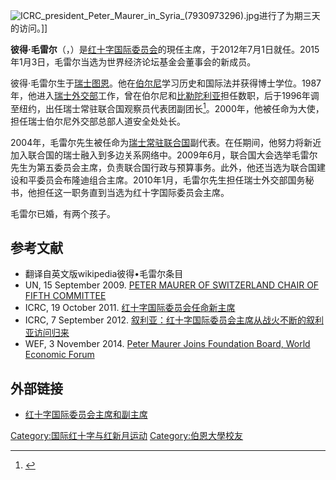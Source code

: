 [[File:ICRC_president_Peter_Maurer_in_Syria_(7930973296).jpg|thumb]]进行了为期三天的访问。]]

'''彼得·毛雷尔'''（{{lang|en|Peter Maurer}}，{{bd|1956年|||}}）是[[红十字国际委员会|红十字国际委员会]]的現任主席，于2012年7月1日就任。2015年1月3日，毛雷尔当选为世界经济论坛基金会董事会的新成员。

彼得·毛雷尔生于[[瑞士|瑞士]][[图恩|图恩]]。他在[[伯尔尼|伯尔尼]]学习历史和国际法并获得博士学位。1987年，他进入[[瑞士外交部|瑞士外交部]]工作，曾在伯尔尼和[[比勒陀利亚|比勒陀利亚]]担任数职，后于1996年调至纽约，出任瑞士常驻联合国观察员代表团副团长<ref>{{cite web |url=http://www.un.org/press/en/2009/bio4129.doc.htm |title=Peter Maurer of Switzerland Chair of Fifth Committee |accessdate=2015-05-08 |year=2009 |archive-date=2022-04-16 |archive-url=https://web.archive.org/web/20220416020337/https://www.un.org/press/en/2009/bio4129.doc.htm }}</ref>。2000年，他被任命为大使，担任瑞士伯尔尼外交部总部人道安全处处长。

2004年，毛雷尔先生被任命为[[瑞士常驻联合国|瑞士常驻联合国]]副代表。在任期间，他努力将新近加入联合国的瑞士融入到多边关系网络中。2009年6月，联合国大会选举毛雷尔先生为第五委员会主席，负责联合国行政与预算事务。此外，他还当选为联合国建设和平委员会布隆迪组合主席。2010年1月，毛雷尔先生担任瑞士外交部国务秘书，他担任这一职务直到当选为红十字国际委员会主席。

毛雷尔已婚，有两个孩子。

== 参考文献 ==
* 翻译自英文版wikipedia彼得•毛雷尔条目
* UN, 15 September 2009. [http://www.un.org/News/Press/docs/2009/bio4129.doc.htm PETER MAURER OF SWITZERLAND CHAIR OF FIFTH COMMITTEE] {{Wayback|url=http://www.un.org/News/Press/docs/2009/bio4129.doc.htm |date=20141002023630 }}
* ICRC, 19 October 2011. [http://www.icrc.org/chi/resources/documents/news-release/2011/geneva-news-2011-10-19.htm 红十字国际委员会任命新主席] {{Wayback|url=http://www.icrc.org/chi/resources/documents/news-release/2011/geneva-news-2011-10-19.htm |date=20160305072818 }}
* ICRC, 7 September 2012. [http://www.icrc.org/chi/resources/documents/news-release/2012/syria-news-2012-09-07.htm 叙利亚：红十字国际委员会主席从战火不断的叙利亚访问归来] {{Wayback|url=http://www.icrc.org/chi/resources/documents/news-release/2012/syria-news-2012-09-07.htm |date=20150924043956 }}
* WEF, 3 November 2014. [https://web.archive.org/web/20141104114218/http://www.weforum.org/news/peter-maurer-joins-foundation-board-world-economic-forum Peter Maurer Joins Foundation Board, World Economic Forum]
== 外部链接 ==
{{Commons category|Peter Maurer}}

* [https://www.icrc.org/zh/document/president-and-vice-president-icrc 红十字国际委员会主席和副主席] {{Wayback|url=https://www.icrc.org/zh/document/president-and-vice-president-icrc |date=20200805201304 }}

{{Authority control}}
{{DEFAULTSORT:Maurer, Peter}}
[[Category:国际红十字与红新月运动|Category:国际红十字与红新月运动]]
[[Category:伯恩大學校友|Category:伯恩大學校友]]